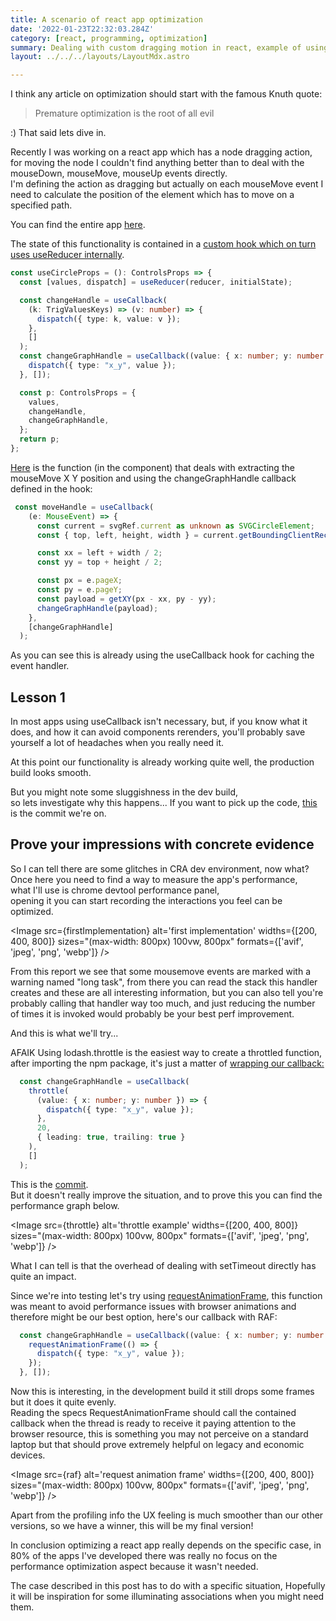 ```yaml
---
title: A scenario of react app optimization
date: '2022-01-23T22:32:03.284Z'
category: [react, programming, optimization]
summary: Dealing with custom dragging motion in react, example of using the profiler tab to analyze components.
layout: ../../../layouts/LayoutMdx.astro

---
```




I think any article on optimization should start with the famous Knuth quote:  
> Premature optimization is the root of all evil  

:) That said lets dive in.

Recently I was working on a react app which has a node dragging action,  
for moving the node I couldn't find anything better than to deal with the mouseDown, mouseMove, mouseUp events directly.  
I'm defining the action as dragging but actually on each mouseMove event I need to calculate the position of the element which has to move on a specified path. 

You can find the entire app <a target="_blank" href="https://sine-cosine-calculator.fcalo.com/">here</a>.

The state of this functionality is contained in a <a target="_blank" href="https://github.com/fracalo/sine-cosine-calc/blob/master/src/hooks/useCircleProps.ts#L100">custom hook which on turn uses useReducer internally</a>.

```ts
const useCircleProps = (): ControlsProps => {
  const [values, dispatch] = useReducer(reducer, initialState);

  const changeHandle = useCallback(
    (k: TrigValuesKeys) => (v: number) => {
      dispatch({ type: k, value: v });
    },
    []
  );
  const changeGraphHandle = useCallback((value: { x: number; y: number }) => {
    dispatch({ type: "x_y", value });
  }, []);

  const p: ControlsProps = {
    values,
    changeHandle,
    changeGraphHandle,
  };
  return p;
};

```

<a target="_blank" href="https://github.com/fracalo/sine-cosine-calc/blob/master/src/components/Graph/index.tsx#L66">Here</a> is the function (in the component) that deals with extracting the mouseMove X Y position and using the changeGraphHandle callback defined in the hook:

```ts
 const moveHandle = useCallback(
    (e: MouseEvent) => {
      const current = svgRef.current as unknown as SVGCircleElement;
      const { top, left, height, width } = current.getBoundingClientRect();

      const xx = left + width / 2;
      const yy = top + height / 2;

      const px = e.pageX;
      const py = e.pageY;
      const payload = getXY(px - xx, py - yy);
      changeGraphHandle(payload);
    },
    [changeGraphHandle]
  );
```

As you can see this is already using the useCallback hook for caching the event handler.

## Lesson 1
In most apps using useCallback isn't necessary, but, if you know what it does, and how it can avoid components rerenders, you'll probably save yourself a lot of headaches when you really need it. 

At this point our functionality is already working quite well, the production build looks smooth.  

But you might note some sluggishness in the dev build,  
so lets investigate why this happens... 
If you want to pick up the code, <a target="_blank" href="https://github.com/fracalo/sine-cosine-calc/tree/31520d4cb8eda3d93d09cca2d70cfbb1e5104a81">this</a> is the commit we're on.


## Prove your impressions with concrete evidence  
So I can tell there are some glitches in CRA dev environment, now what?  
Once here you need to find a way to measure the app's performance,  
what I'll use is chrome devtool performance panel,  
opening it you can start recording the interactions you feel can be optimized.

<Image src={firstImplementation} alt='first implementation' widths={[200, 400, 800]} sizes="(max-width: 800px) 100vw, 800px" formats={['avif', 'jpeg', 'png', 'webp']} />

From this report we see that some mousemove events are marked with a warning named "long task",
from there you can read the stack this handler creates and these are all interesting information, but you can also tell you're probably calling that handler way too much, and just reducing the number of times it is invoked would probably be your best perf improvement.  

And this is what we'll try...

AFAIK Using lodash.throttle is the easiest way to create a throttled function,
after importing the npm package, it's just a matter of <a target="_blank" href="https://github.com/fracalo/sine-cosine-calc/blob/master/src/hooks/useCircleProps.ts#L109">wrapping our callback:</a>

```ts
  const changeGraphHandle = useCallback(
    throttle(
      (value: { x: number; y: number }) => {
        dispatch({ type: "x_y", value });
      },
      20,
      { leading: true, trailing: true }
    ),
    []
  );
```
This is the <a target="_blank" href="https://github.com/fracalo/sine-cosine-calc/tree/e08ea4a14657045b10196921efe9bc8d3e2a2db0">commit</a>.  
But it doesn't really improve the situation, and to prove this you can find the performance graph below.

<Image src={throttle} alt='throttle example' widths={[200, 400, 800]} sizes="(max-width: 800px) 100vw, 800px" formats={['avif', 'jpeg', 'png', 'webp']} />

What I can tell is that the overhead of dealing with setTimeout directly has quite an impact.


Since we're into testing let's try using <a target="_blank" href="https://developer.mozilla.org/en-US/docs/Web/API/window/requestAnimationFrame">requestAnimationFrame</a>, this function was meant to avoid performance issues with browser animations and therefore might be our best option, here's our callback with RAF:

```ts
  const changeGraphHandle = useCallback((value: { x: number; y: number }) => {
    requestAnimationFrame(() => {
      dispatch({ type: "x_y", value });
    });
  }, []);
```

Now this is interesting, in the development build it still drops some frames but it does it quite evenly.  
Reading the specs RequestAnimationFrame should call the contained callback when the thread is ready to receive it paying attention to the browser resource, this is something you may not perceive on a standard laptop but that should prove extremely helpful on legacy and economic devices.

<Image src={raf} alt='request animation frame' widths={[200, 400, 800]} sizes="(max-width: 800px) 100vw, 800px" formats={['avif', 'jpeg', 'png', 'webp']} />

Apart from the profiling info the UX feeling is much smoother than our other versions, so we have a winner, this will be my final version! 

In conclusion optimizing a react app really depends on the specific case, in 80% of the apps I've developed there was really no focus on the performance optimization aspect because it wasn't needed.  

The case described in this post has to do with a specific situation, Hopefully it will be inspiration for some illuminating associations when you might need them.









